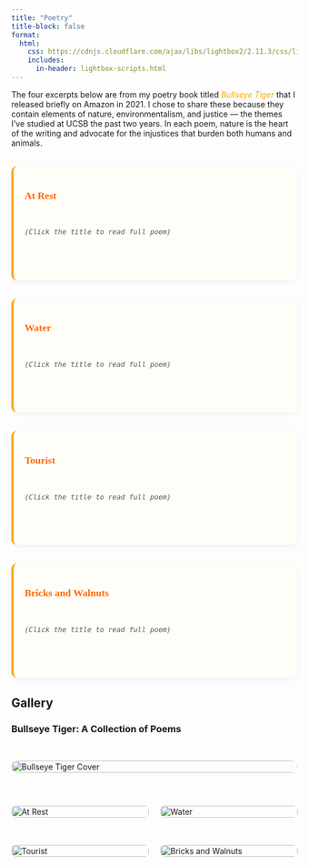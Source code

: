 ```yaml
---
title: "Poetry"
title-block: false
format:
  html:
    css: https://cdnjs.cloudflare.com/ajax/libs/lightbox2/2.11.3/css/lightbox.min.css
    includes:
      in-header: lightbox-scripts.html
---
```


<style>
.poem-link {
  font-weight: bold;
  font-size: 1.1rem;
  color: #FF6600;
  cursor: pointer;
  text-decoration: none;
}

.poem-link:hover {
  text-decoration: underline;
}
.poem-box {
  background: #fffdf8;
  border-left: 4px solid orange;
  padding: 1rem 1.2rem;
  margin: 2rem auto;
  max-width: 700px;
  font-family: Georgia, serif;
  font-size: 0.95rem;
  line-height: 1.5;
  white-space: pre-line;
  border-radius: 10px;
  box-shadow: 0 3px 10px rgba(0,0,0,0.05);
}
</style>

The four excerpts below are from my poetry book titled [*Bullseye Tiger*]{style="color: orange"} that I released briefly on Amazon in 2021. I chose to share these because they contain elements of nature, environmentalism, and justice — the themes I’ve studied at UCSB the past two years. In each poem, nature is the heart of the writing and advocate for the injustices that burden both humans and animals.


<div class="poem-box">
  <a href="at-rest.html" class="poem-link">At Rest</a>
  <div style="margin-top: 0.4rem; color: #555; font-style: italic; font-size: 0.9rem;">
    (Click the title to read full poem)
  </div>
</div>

<div class="poem-box">
  <a href="water.html" class="poem-link">Water</a>
  <div style="margin-top: 0.4rem; color: #555; font-style: italic; font-size: 0.9rem;">
    (Click the title to read full poem)
  </div>
</div>

<div class="poem-box">
  <a href="tourist.html" class="poem-link">Tourist</a>
  <div style="margin-top: 0.4rem; color: #555; font-style: italic; font-size: 0.9rem;">
    (Click the title to read full poem)
  </div>
</div>

<div class="poem-box">
  <a href="bricks-walnuts.html" class="poem-link">Bricks and Walnuts</a>
  <div style="margin-top: 0.4rem; color: #555; font-style: italic; font-size: 0.9rem;">
    (Click the title to read full poem)
  </div>
</div>

## Gallery
### Bullseye Tiger: A Collection of Poems

::: {style="display: grid; grid-template-columns: 1fr; gap: 30px; max-width: 700px; margin: 2rem auto;"}

<a href="bullseye.jpg" data-lightbox="gallery" data-title="Bullseye Tiger Cover">
  <img src="bullseye.jpg" alt="Bullseye Tiger Cover" style="width: 100%; cursor: pointer; border-radius: 12px;" />
</a>

<div style="display: grid; grid-template-columns: repeat(2, 1fr); gap: 20px;">

  <a href="IMG_6941.jpg" data-lightbox="gallery" data-title="At Rest">
    <img src="IMG_6941.jpg" alt="At Rest" style="width: 100%; cursor: pointer; border-radius: 8px;" />
  </a>

  <a href="IMG_6942.jpg" data-lightbox="gallery" data-title="Water">
    <img src="IMG_6942.jpg" alt="Water" style="width: 100%; cursor: pointer; border-radius: 8px;" />
  </a>

  <a href="IMG_6943.jpg" data-lightbox="gallery" data-title="Tourist">
    <img src="IMG_6943.jpg" alt="Tourist" style="width: 100%; cursor: pointer; border-radius: 8px;" />
  </a>

  <a href="IMG_6944.jpg" data-lightbox="gallery" data-title="Bricks and Walnuts">
    <img src="IMG_6944.jpg" alt="Bricks and Walnuts" style="width: 100%; cursor: pointer; border-radius: 8px;" />
  </a>

</div>

:::
